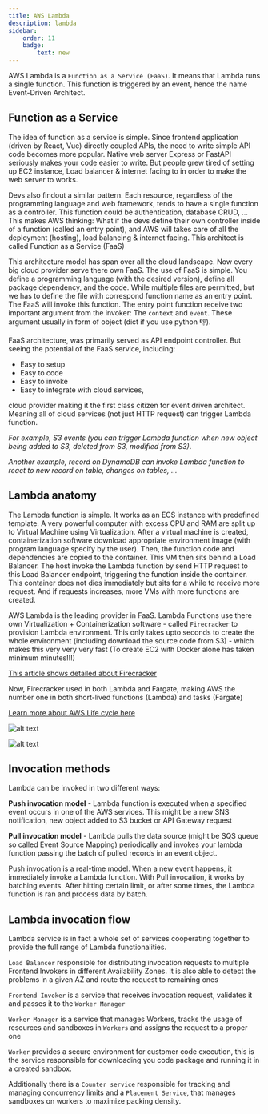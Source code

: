 ```yaml
---
title: AWS Lambda
description: lambda
sidebar:
    order: 11
    badge:
        text: new
---
```


AWS Lambda is a `Function as a Service (FaaS)`. It means that Lambda runs a single function. This function is triggered by an event, hence the name Event-Driven Architect.

## Function as a Service

The idea of function as a service is simple. Since frontend application (driven by React, Vue) directly coupled APIs, the need to write simple API code becomes more popular. Native web server Express or FastAPI seriously makes your code easier to write. But people grew tired of setting up EC2 instance, Load balancer & internet facing to in order to make the web server to works. 

Devs also findout a similar pattern. Each resource, regardless of the programming language and web framework, tends to have a single function as a controller. This function could be authentication, database CRUD, ... This makes AWS thinking: What if the devs define their own controller inside of a function (called an entry point), and AWS will takes care of all the deployment (hosting), load balancing & internet facing. This architect is called Function as a Service (FaaS)

This architecture model has span over all the cloud landscape. Now every big cloud provider serve there own FaaS. The use of FaaS is simple. You define a programming language (with the desired version), define all package dependency, and the code. While multiple files are permitted, but we has to define the file with correspond function name as an entry point. The FaaS will invoke this function. The entry point function receive two important argument from the invoker: The `context` and `event`. These argument usually in form of object (dict if you use python 👎).

FaaS architecture, was primarily served as API endpoint controller. But seeing the potential of the FaaS service, including:

- Easy to setup
- Easy to code
- Easy to invoke
- Easy to integrate with cloud services,

cloud provider making it the first class citizen for event driven architect. Meaning all of cloud services (not just HTTP request) can trigger Lambda function. 

*For example, S3 events (you can trigger Lambda function when new object being added to S3, deleted from S3, modified from S3)*. 

*Another example, record on DynamoDB can invoke Lambda function to react to new record on table, changes on tables, ...*

## Lambda anatomy

The Lambda function is simple. It works as an ECS instance with predefined template. A very powerful computer with excess CPU and RAM are split up to Virtual Machine using Virtualization. After a virtual machine is created, containerization software download appropriate environment image (with program language specify by the user). Then, the function code and dependencies are copied to the container. This VM then sits behind a Load Balancer. The host invoke the Lambda function by send HTTP request to this Load Balancer endpoint, triggering the function inside the container. This container does not dies immediately but sits for a while to receive more request. And if requests increases, more VMs with more functions are created.

AWS Lambda is the leading provider in FaaS. Lambda Functions use there own Virtualization + Containerization software - called `Firecracker` to provision Lambda environment. This only takes upto seconds to create the whole environment (including download the source code from S3) - which makes this very very very fast (To create EC2 with Docker alone has taken minimum minutes!!!)

[This article shows detailed about Firecracker](https://blog.acolyer.org/2020/03/02/firecracker/)

Now, Firecracker used in both Lambda and Fargate, making AWS the number one in both short-lived functions (Lambda) and tasks (Fargate)

[Learn more about AWS Life cycle here](https://docs.aws.amazon.com/lambda/latest/dg/lambda-runtime-environment.html#runtimes-lifecycle)



![alt text](image.png)

![alt text](image-1.png)


## Invocation methods

Lambda can be invoked in two different ways:

**Push invocation model** - Lambda function is executed when a specified event occurs in one of the AWS services. This might be a new SNS notification, new object added to S3 bucket or API Gateway request

**Pull invocation model** - Lambda pulls the data source (might be SQS queue so called Event Source Mapping) periodically and invokes your lambda function passing the batch of pulled records in an event object.

Push invocation is a real-time model. When a new event happens, it immediately invoke a Lambda function. With Pull invocation, it works by batching events. After hitting certain limit, or after some times, the Lambda function is ran and process data by batch. 


## Lambda invocation flow

Lambda service is in fact a whole set of services cooperating together to provide the full range of Lambda functionalities.

`Load Balancer` responsible for distributing invocation requests to multiple Frontend Invokers in different Availability Zones. It is also able to detect the problems in a given AZ and route the request to remaining ones

`Frontend Invoker` is a service that receives invocation request, validates it and passes it to the `Worker Manager`

`Worker Manager` is a service that manages Workers, tracks the usage of resources and sandboxes in `Workers` and assigns the request to a proper one

`Worker` provides a secure environment for customer code execution, this is the service responsible for downloading you code package and running it in a created sandbox.

Additionally there is a `Counter service` responsible for tracking and managing concurrency limits and a `Placement Service`, that manages sandboxes on workers to maximize packing density.